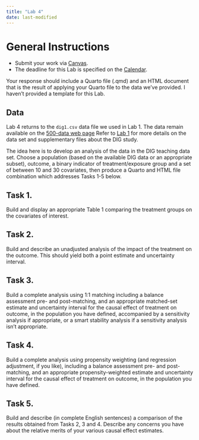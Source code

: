```yaml
---
title: "Lab 4"
date: last-modified
---
```


# General Instructions

- Submit your work via [Canvas](https://canvas.case.edu/). 
- The deadline for this Lab is specified on the [Calendar](calendar.qmd).

Your response should include a Quarto file (.qmd) and an HTML document that is the result of applying your Quarto file to the data we've provided. I haven't provided a template for this Lab.

## Data

Lab 4 returns to the `dig1.csv` data file we used in Lab 1. The data remain available on the [500-data web page](https://github.com/THOMASELOVE/500-data) Refer to [Lab 1](lab1.qmd) for more details on the data set and supplementary files about the DIG study.

The idea here is to develop an analysis of the data in the DIG teaching data set. Choose a population (based on the available DIG data or an appropriate subset), outcome, a binary indicator of treatment/exposure group and a set of between 10 and 30 covariates, then produce a Quarto and HTML file combination which addresses Tasks 1-5 below.

## Task 1. 

Build and display an appropriate Table 1 comparing the treatment groups on the covariates of interest.

## Task 2.

Build and describe an unadjusted analysis of the impact of the treatment on the outcome. This should yield both a point estimate and uncertainty interval.

## Task 3. 

Build a complete analysis using 1:1 matching including a balance assessment pre- and post-matching, and an appropriate matched-set estimate and uncertainty interval for the causal effect of treatment on outcome, in the population you have defined, accompanied by a sensitivity analysis if appropriate, or a smart stability analysis if a sensitivity analysis isn't appropriate.

## Task 4.

Build a complete analysis using propensity weighting (and regression adjustment, if you like), including a balance assessment pre- and post-matching, and an appropriate propensity-weighted estimate and uncertainty interval for the causal effect of treatment on outcome, in the population you have defined.

## Task 5. 

Build and describe (in complete English sentences) a comparison of the results obtained from Tasks 2, 3 and 4. Describe any concerns you have about the relative merits of your various causal effect estimates.
